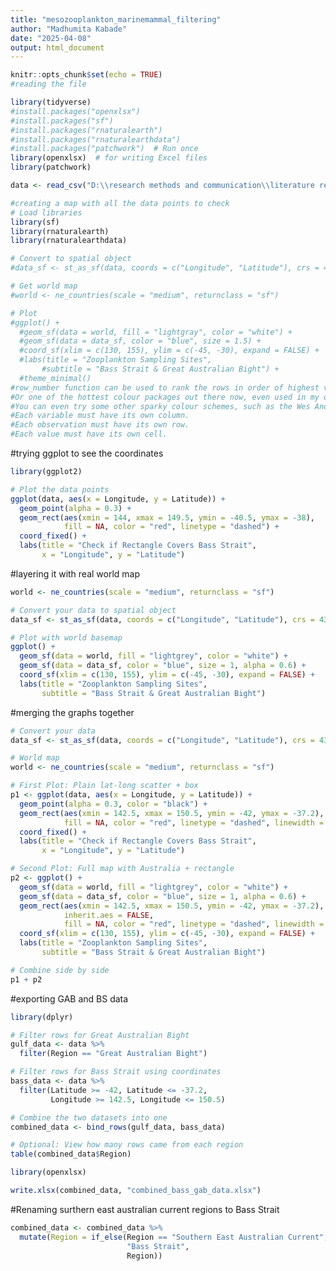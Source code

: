 ```yaml
---
title: "mesozooplankton_marinemammal_filtering"
author: "Madhumita Kabade"
date: "2025-04-08"
output: html_document
---
```


```r
knitr::opts_chunk$set(echo = TRUE)
#reading the file

library(tidyverse)
#install.packages("openxlsx")
#install.packages("sf")
#install.packages("rnaturalearth")
#install.packages("rnaturalearthdata")
#install.packages("patchwork")  # Run once
library(openxlsx)  # for writing Excel files
library(patchwork)

data <- read_csv("D:\\research methods and communication\\literature review for cruise work\\IMOS_-_Zooplankton_Abundance_and_Biomass_Index_(CPR)-raw_data 2007-2024.csv")


```


```r

#creating a map with all the data points to check
# Load libraries
library(sf)
library(rnaturalearth)
library(rnaturalearthdata)

# Convert to spatial object
#data_sf <- st_as_sf(data, coords = c("Longitude", "Latitude"), crs = 4326)

# Get world map
#world <- ne_countries(scale = "medium", returnclass = "sf")

# Plot
#ggplot() +
  #geom_sf(data = world, fill = "lightgray", color = "white") +
  #geom_sf(data = data_sf, color = "blue", size = 1.5) +
  #coord_sf(xlim = c(130, 155), ylim = c(-45, -30), expand = FALSE) +
  #labs(title = "Zooplankton Sampling Sites",
       #subtitle = "Bass Strait & Great Australian Bight") +
  #theme_minimal()
#row_number function can be used to rank the rows in order of highest value in the specific column
#Or one of the hottest colour packages out there now, even used in my own published work, the viridis colour scheme. Once you’ve tried this one you’ll start to see it everywhere!
#You can even try some other sparky colour schemes, such as the Wes Anderson colour palette. Essential for those who love The Life Aquatic and other Wes Anderson films.
#Each variable must have its own column.
#Each observation must have its own row.
#Each value must have its own cell.

```

#trying ggplot to see the coordinates

```r
library(ggplot2)

# Plot the data points
ggplot(data, aes(x = Longitude, y = Latitude)) +
  geom_point(alpha = 0.3) +
  geom_rect(aes(xmin = 144, xmax = 149.5, ymin = -40.5, ymax = -38),
            fill = NA, color = "red", linetype = "dashed") +
  coord_fixed() +
  labs(title = "Check if Rectangle Covers Bass Strait",
       x = "Longitude", y = "Latitude")


```
#layering it with real world map

```r
world <- ne_countries(scale = "medium", returnclass = "sf")

# Convert your data to spatial object
data_sf <- st_as_sf(data, coords = c("Longitude", "Latitude"), crs = 4326)

# Plot with world basemap
ggplot() +
  geom_sf(data = world, fill = "lightgrey", color = "white") +
  geom_sf(data = data_sf, color = "blue", size = 1, alpha = 0.6) +
  coord_sf(xlim = c(130, 155), ylim = c(-45, -30), expand = FALSE) +
  labs(title = "Zooplankton Sampling Sites",
       subtitle = "Bass Strait & Great Australian Bight") 

```


#merging the graphs together

```r

# Convert your data
data_sf <- st_as_sf(data, coords = c("Longitude", "Latitude"), crs = 4326)

# World map
world <- ne_countries(scale = "medium", returnclass = "sf")

# First Plot: Plain lat-long scatter + box
p1 <- ggplot(data, aes(x = Longitude, y = Latitude)) +
  geom_point(alpha = 0.3, color = "black") +
  geom_rect(aes(xmin = 142.5, xmax = 150.5, ymin = -42, ymax = -37.2),
            fill = NA, color = "red", linetype = "dashed", linewidth = 1) +
  coord_fixed() +
  labs(title = "Check if Rectangle Covers Bass Strait",
       x = "Longitude", y = "Latitude")

# Second Plot: Full map with Australia + rectangle
p2 <- ggplot() +
  geom_sf(data = world, fill = "lightgrey", color = "white") +
  geom_sf(data = data_sf, color = "blue", size = 1, alpha = 0.6) +
  geom_rect(aes(xmin = 142.5, xmax = 150.5, ymin = -42, ymax = -37.2),
            inherit.aes = FALSE,
            fill = NA, color = "red", linetype = "dashed", linewidth = 1) +
  coord_sf(xlim = c(130, 155), ylim = c(-45, -30), expand = FALSE) +
  labs(title = "Zooplankton Sampling Sites",
       subtitle = "Bass Strait & Great Australian Bight")

# Combine side by side
p1 + p2

```

#exporting GAB and BS data

```r
library(dplyr)

# Filter rows for Great Australian Bight
gulf_data <- data %>%
  filter(Region == "Great Australian Bight")

# Filter rows for Bass Strait using coordinates
bass_data <- data %>%
  filter(Latitude >= -42, Latitude <= -37.2,
         Longitude >= 142.5, Longitude <= 150.5)

# Combine the two datasets into one
combined_data <- bind_rows(gulf_data, bass_data)

# Optional: View how many rows came from each region
table(combined_data$Region)

library(openxlsx)

write.xlsx(combined_data, "combined_bass_gab_data.xlsx")

```

#Renaming surthern east australian current regions to Bass Strait

```r
combined_data <- combined_data %>%
  mutate(Region = if_else(Region == "Southern East Australian Current", 
                          "Bass Strait", 
                          Region))
  
```



